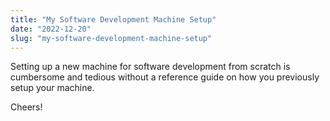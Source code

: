 ```yaml
---
title: "My Software Development Machine Setup"
date: "2022-12-20"
slug: "my-software-development-machine-setup"
---
```


Setting up a new machine for software development from scratch is cumbersome
and tedious without a reference guide on how you previously setup your machine.

Cheers!
